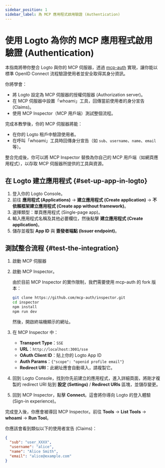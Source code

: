 ```yaml
---
sidebar_position: 1
sidebar_label: 為 MCP 應用程式啟用驗證 (Authentication)
---
```



# 使用 Logto 為你的 MCP 應用程式啟用驗證 (Authentication)

本指南將帶你整合 Logto 與你的 MCP 伺服器，透過 [mcp-auth](https://mcp-auth.dev) 實現，讓你能以標準 OpenID Connect 流程驗證使用者並安全取得其身分資訊。

你將學會：

- 將 Logto 設定為 MCP 伺服器的授權伺服器 (Authorization server)。
- 在 MCP 伺服器中設置「whoami」工具，回傳當前使用者的身分宣告 (Claims)。
- 使用 MCP Inspector（MCP 用戶端）測試整個流程。

完成本教學後，你的 MCP 伺服器將能：

- 在你的 Logto 租戶中驗證使用者。
- 在呼叫「whoami」工具時回傳身分宣告（如 `sub`、`username`、`name`、`email` 等）。

整合完成後，你可以將 MCP Inspector 替換為你自己的 MCP 用戶端（如網頁應用程式），以存取 MCP 伺服器所提供的工具與資源。

<Prerequisites />

## 在 Logto 建立應用程式 \{#set-up-app-in-logto}

1. 登入你的 Logto Console。
2. 前往 <CloudLink to="/applications">**應用程式 (Applications)**</CloudLink> → **建立應用程式 (Create application)** → **不依賴框架建立應用程式 (Create app without framework)**。
3. 選擇類型：單頁應用程式 (Single-page app)。
4. 輸入應用程式名稱及其他必要欄位，然後點擊 **建立應用程式 (Create application)**。
5. 儲存並複製 **App ID** 與 **簽發者端點 (Issuer endpoint)**。

<SetUpServer />

## 測試整合流程 \{#test-the-integration}

1. 啟動 MCP 伺服器
2. 啟動 MCP Inspector。

   由於目前 MCP Inspector 的實作限制，我們需要使用 mcp-auth 的 fork 版本：

   ```bash
   git clone https://github.com/mcp-auth/inspector.git
   cd inspector
   npm install
   npm run dev
   ```

   然後，開啟終端機顯示的網址。

3. 在 MCP Inspector 中：

   - **Transport Type**：`SSE`
   - **URL**：`http://localhost:3001/sse`
   - **OAuth Client ID**：貼上你的 Logto App ID
   - **Auth Params**：`{"scope": "openid profile email"}`
   - **Redirect URI**：此網址應會自動填入，請複製它。

4. 回到 Logto Console，找到你先前建立的應用程式，進入詳細頁面，將剛才複製的 redirect URI 貼到 **設定 (Settings)** / **Redirect URIs** 區塊，並儲存變更。
5. 回到 MCP Inspector，點擊 **Connect**。這會將你導向 Logto 的登入體驗 (Sign-in experience)。

完成登入後，你應會被導回 MCP Inspector。前往 **Tools** -> **List Tools** -> **whoami** -> **Run Tool**。

你應該會看到類似以下的使用者宣告 (Claims)：

```json
{
  "sub": "user_XXXX",
  "username": "alice",
  "name": "Alice Smith",
  "email": "alice@example.com"
}
```

<SampleCode />
